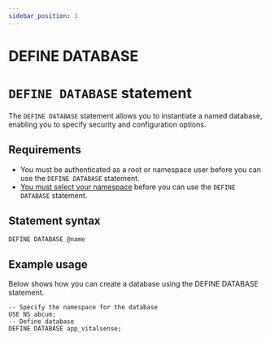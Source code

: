 ```yaml
---
sidebar_position: 3
---
```


# DEFINE DATABASE

# `DEFINE DATABASE` statement

The `DEFINE DATABASE` statement allows you to instantiate a named database, enabling you to specify security and configuration options.

## Requirements
- You must be authenticated as a root or namespace user before you can use the `DEFINE DATABASE` statement.
- [You must select your namespace](/docs/1.2.x/surrealql/statements/use) before you can use the `DEFINE DATABASE` statement.

## Statement syntax

```surql title="SurrealQL Syntax"
DEFINE DATABASE @name
```

## Example usage 
Below shows how you can create a database using the DEFINE DATABASE statement.

```surql
-- Specify the namespace for the database
USE NS abcum;
-- Define database
DEFINE DATABASE app_vitalsense;
```